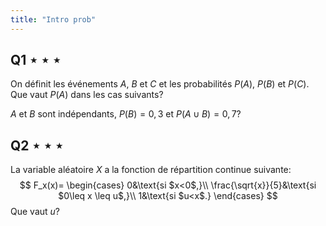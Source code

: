 ```yaml
---
title: "Intro prob"
---
```


## Q1 $\star \star \star$

On définit les événements $A$, $B$ et $C$ et les probabilités $P(A)$, $P(B)$ et $P(C)$. Que vaut $P(A)$ dans les cas suivants?

$A$ et $B$ sont indépendants, $P(B)=0,3$ et $P(A\cup B)= 0,7$?

## Q2 $\star \star \star$

La variable aléatoire $X$ a la fonction de répartition continue suivante: $$
F_x(x)=
\begin{cases}
            0&\text{si $x<0$,}\\
            \frac{\sqrt{x}}{5}&\text{si $0\leq x \leq u$,}\\
            1&\text{si $u<x$.}
            \end{cases}
$$ Que vaut $u$?
